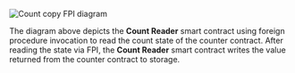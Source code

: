 
<Image
  className="max-h-96 object-contain"
  src="/img/count-copy-fpi-diagram.png"
  alt="Count copy FPI diagram"
  width={1100}
  height={744}
/>

The diagram above depicts the **Count Reader** smart contract using foreign procedure invocation to read the count state of the counter contract. After reading the state via FPI, the **Count Reader** smart contract writes the value returned from the counter contract to storage.
